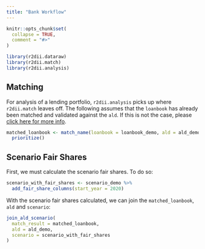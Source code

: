 ```yaml
---
title: "Bank Workflow"
---
```


```r
knitr::opts_chunk$set(
  collapse = TRUE,
  comment = "#>"
)
```

```r
library(r2dii.dataraw)
library(r2dii.match)
library(r2dii.analysis)
```

## Matching

For analysis of a lending portfolio, `r2dii.analysis` picks up where `r2dii.match` leaves off. The following assumes that the `loanbook` has already been matched and validated against the `ald`. If this is not the case, please [click here for more info](https://2degreesinvesting.github.io/r2dii.match/).

```r
matched_loanbook <- match_name(loanbook = loanbook_demo, ald = ald_demo) %>%
  prioritize()
```

## Scenario Fair Shares

First, we must calculate the scenario fair shares. To do so:

```r
scenario_with_fair_shares <- scenario_demo %>% 
  add_fair_share_columns(start_year = 2020)
```

With the scenario fair shares calculated, we can join the `matched_loanbook`, `ald` and `scenario`:

```r
join_ald_scenario(
  match_result = matched_loanbook,
  ald = ald_demo,
  scenario = scenario_with_fair_shares
)
```
